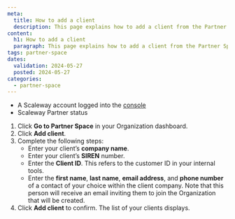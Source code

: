 ```yaml
---
meta:
  title: How to add a client
  description: This page explains how to add a client from the Partner Space.
content:
  h1: How to add a client
  paragraph: This page explains how to add a client from the Partner Space.
tags: partner-space 
dates:
  validation: 2024-05-27
  posted: 2024-05-27
categories:
  - partner-space
---
```


<Macro id="requirements" />

- A Scaleway account logged into the [console](https://console.scaleway.com)
- Scaleway Partner status

1. Click **Go to Partner Space** in your Organization dashboard.
2. Click **Add client**.
3. Complete the following steps: 
    - Enter your client’s **company name**. 
    - Enter your client’s **SIREN** number. 
    - Enter the **Client ID**. This refers to the customer ID in your internal tools. 
    - Enter the **first name**, **last name**, **email address**, and **phone number** of a contact of your choice within the client company. Note that this person will receive an email inviting them to join the Organization that will be created. 
4. Click **Add client** to confirm. The list of your clients displays.